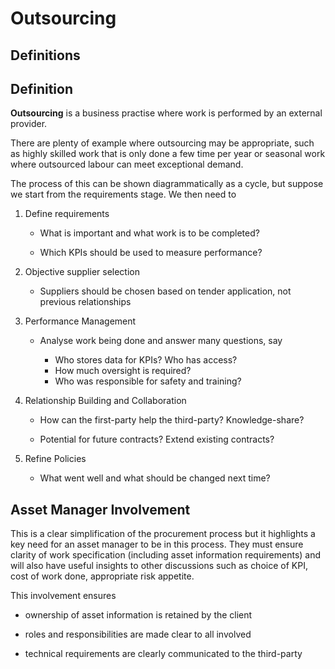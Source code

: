 # Outsourcing

## Definitions

::: {.callout-note}
## Definition
**Outsourcing** is a business practise where work is performed by an external
  provider.
:::

There are plenty of example where outsourcing may be appropriate, such as
  highly skilled work that is only done a few time per year or seasonal work
  where outsourced labour can meet exceptional demand.
  
The process of this can be shown diagrammatically as a cycle, but suppose we
  start from the requirements stage.
We then need to

1. Define requirements

    * What is important and what work is to be completed?
    
    * Which KPIs should be used to measure performance?  

1. Objective supplier selection

    * Suppliers should be chosen based on tender application, not previous
      relationships
    
1. Performance Management

    * Analyse work being done and answer many questions, say
  
        * Who stores data for KPIs? Who has access?
        * How much oversight is required?
        * Who was responsible for safety and training?

1. Relationship Building and Collaboration

    * How can the first-party help the third-party? Knowledge-share?
  
    * Potential for future contracts? Extend existing contracts?
  
1. Refine Policies

    * What went well and what should be changed next time?

## Asset Manager Involvement

This is a clear simplification of the procurement process but it highlights
  a key need for an asset manager to be in this process.
They must ensure clarity of work specification (including asset information 
  requirements) and will also have useful insights to other discussions such
  as choice of KPI, cost of work done, appropriate risk appetite.
  
This involvement ensures

* ownership of asset information is retained by the client

* roles and responsibilities are made clear to all involved

* technical requirements are clearly communicated to the third-party
